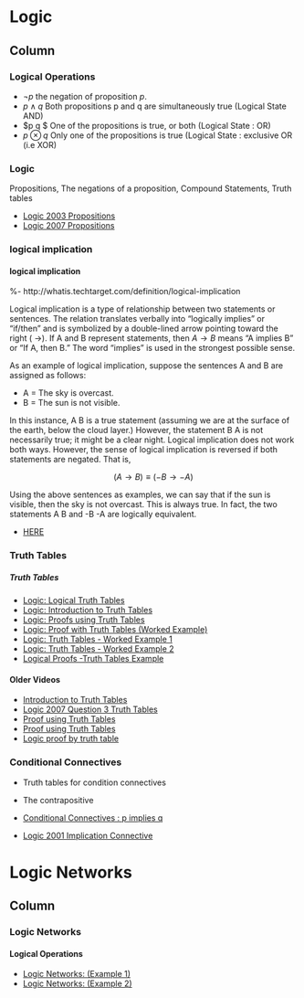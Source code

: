 

Logic {data-navmenu="Section 2"}
====================================

Column {.tabset}
-------------------------------

### Logical Operations

* $\neg p$ the negation of proposition $p$.
* $p \wedge q$ Both propositions p and q are simultaneously true (Logical State AND)
* $p \vee q $ One of the propositions is true, or both (Logical State : OR)
* $p \otimes q$ Only one of the propositions is true (Logical State : exclusive OR (i.e XOR)



### Logic 

Propositions, The negations of a proposition, Compound Statements, Truth tables

* <a href = "https://www.youtube.com/watch?v=/YK6tzrBYS14"> Logic 2003 Propositions</a>
* <a href = "https://www.youtube.com/watch?v=/SNah7Lai_Lo"> Logic 2007 Propositions </a>

### logical implication


#### logical implication

%- http://whatis.techtarget.com/definition/logical-implication

Logical implication is a type of relationship between two statements or sentences. The relation translates verbally into "logically implies" or "if/then" and is symbolized by a double-lined arrow pointing toward the right ( $\rightarrow$). If A and B represent statements, then $A\rightarrow B$ means "A implies B" or "If A, then B." The word "implies" is used in the strongest possible sense.


As an example of logical implication, suppose the sentences A and B are assigned as follows:

* A = The sky is overcast.
* B = The sun is not visible.

In this instance, A B is a true statement (assuming we are at the surface of the earth, below the cloud layer.) However, the statement B A is not necessarily true; it might be a clear night. Logical implication does not work both ways. However, the sense of logical implication is reversed if both statements are negated. That is,

$$(A \rightarrow B)  \equiv (-B \rightarrow -A)$$

Using the above sentences as examples, we can say that if the sun is visible, then the sky is not overcast. This is always true. In fact, the two statements A B and -B -A are logically equivalent.




* <a href = "https://www.youtube.com/watch?v=/s1f3nCOOzz8">  HERE </a>

### Truth Tables

<h5>Truth Tables</h5>

* <a href="https://youtube.com/watch?v=/U0tPnYxc0ME">Logic: Logical Truth Tables</a>
* <a href="https://youtube.com/watch?v=/U0tPnYxc0ME">Logic: Introduction to Truth Tables</a>
* <a href="https://youtube.com/watch?v=/qm-D7yx_Lwo">Logic: Proofs using Truth Tables</a>
* <a href="https://youtube.com/watch?v=/3dkhjfjUo7M">Logic: Proof with Truth Tables (Worked Example)</a>
* <a href="https://youtube.com/watch?v=/aQVK6mf4fUw">Logic: Truth Tables -  Worked Example 1</a>
* <a href="https://youtube.com/watch?v=/nn2QdOEeFBU">Logic: Truth Tables -  Worked Example 2</a>
* <a href= "https://youtube.com/watch?v=/pvZrpzLzM60"> Logical Proofs -Truth Tables Example  </a>

#### Older Videos

* <a href = "https://www.youtube.com/watch?v=/qLP5fnux3RA"> Introduction to Truth Tables</a>
* <a href = "https://www.youtube.com/watch?v=/U_VxV-3p7dU"> Logic 2007 Question 3 Truth Tables</a>
* <a href = "https://www.youtube.com/watch?v=/qiO6sEmfkIc"> Proof using Truth Tables</a>
* <a href = "https://www.youtube.com/watch?v=/Z9YVIP7v-Ik"> Proof using Truth Tables</a>
* <a href = "https://www.youtube.com/watch?v=/4ZSgi6lmd_4"> Logic proof by truth table</a>

### Conditional Connectives

* Truth tables for condition connectives  
* The contrapositive

* <a href = "https://www.youtube.com/watch?v=/FT9ocP-L6Mc"> Conditional Connectives :  p implies q </a>
* <a href = "https://www.youtube.com/watch?v=/dnem1E71TI4"> Logic 2001 Implication Connective</a>

Logic Networks {data-navmenu="Logic Networks"}
====================================

Column {.tabset}
-------------------------------



### Logic Networks

#### Logical Operations

* <a href = "https://www.youtube.com/watch?v=/DtkPULIOlWQ"> Logic Networks: (Example 1)</a>
* <a href = "https://www.youtube.com/watch?v=/NzFMJwUR82k"> Logic Networks: (Example 2)</a>
